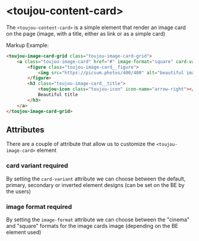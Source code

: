 # &lt;toujou-content-card&gt;
The `<toujou-content-card>` is a simple element that render an image card on the page (image, with a title, either as link or as a simple card)


Markup Example:
```html
<toujou-image-card-grid class="toujou-image-card-grid">
    <a class="toujou-image-card" href="#" image-format="square" card-variant="secondary">
        <figure class="toujou-image-card__figure">
            <img src="https://picsum.photos/400/400" alt="beautiful image" class="toujou-image-card__image" />
        </figure>
        <h3 class="toujou-image-card__title">
            <toujou-icon class="toujou-icon" icon-name="arrow-right"></toujou-icon>
            Beautiful title
        </h3>
    </a>
</toujou-image-card-grid>
```

## Attributes
There are a couple of attribute that allow us to customize the `<toujou-image-card>` element


### card variant <toujou-chip class="toujou-chip" chip-bg-color="warning">required</toujou-chip>
By setting the `card-variant` attribute we can choose between the default, primary, secondary or inverted element designs (can be set on the BE by the users)

### image format <toujou-chip class="toujou-chip" chip-bg-color="warning">required</toujou-chip>
By setting the `image-format` attribute we can choose between the "cinema" and "square" formats for the image cards image (depending on the BE element used)